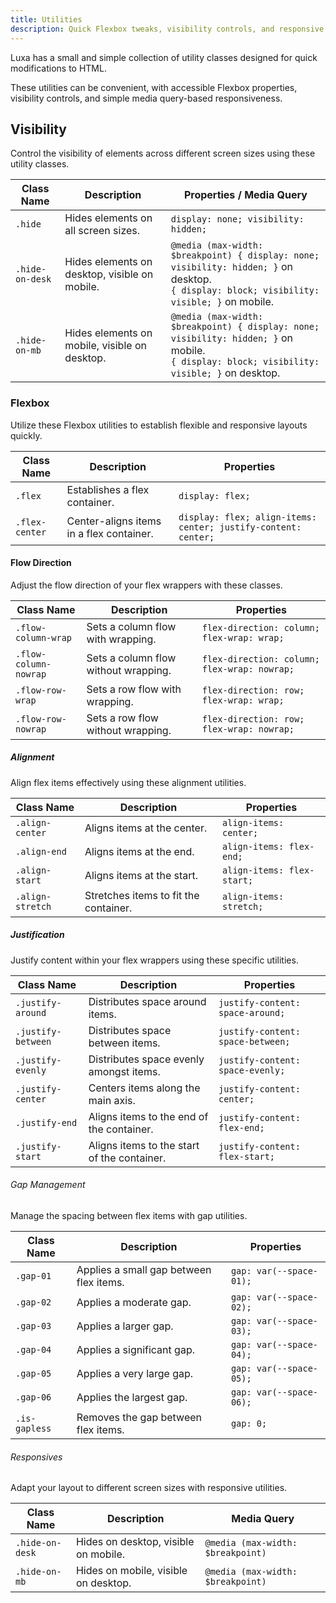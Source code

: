 ```yaml
---
title: Utilities
description: Quick Flexbox tweaks, visibility controls, and responsive adjustments.
---
```


Luxa has a small and simple collection of utility classes designed for quick modifications to HTML.

These utilities can be convenient, with accessible Flexbox properties, visibility controls, and simple media query-based responsiveness.

## Visibility

Control the visibility of elements across different screen sizes using these utility classes.

| Class Name      | Description                                   | Properties / Media Query                                                                                                                       |
| --------------- | --------------------------------------------- | ---------------------------------------------------------------------------------------------------------------------------------------------- |
| `.hide`         | Hides elements on all screen sizes.           | `display: none; visibility: hidden;`                                                                                                           |
| `.hide-on-desk` | Hides elements on desktop, visible on mobile. | `@media (max-width: $breakpoint) { display: none; visibility: hidden; }` on desktop.<br/>`{ display: block; visibility: visible; }` on mobile. |
| `.hide-on-mb`   | Hides elements on mobile, visible on desktop. | `@media (max-width: $breakpoint) { display: none; visibility: hidden; }` on mobile.<br/>`{ display: block; visibility: visible; }` on desktop. |

### Flexbox

Utilize these Flexbox utilities to establish flexible and responsive layouts quickly.

| Class Name     | Description                              | Properties                                                     |
| -------------- | ---------------------------------------- | -------------------------------------------------------------- |
| `.flex`        | Establishes a flex container.            | `display: flex;`                                               |
| `.flex-center` | Center-aligns items in a flex container. | `display: flex; align-items: center; justify-content: center;` |

#### Flow Direction

Adjust the flow direction of your flex wrappers with these classes.

| Class Name            | Description                          | Properties                                   |
| --------------------- | ------------------------------------ | -------------------------------------------- |
| `.flow-column-wrap`   | Sets a column flow with wrapping.    | `flex-direction: column; flex-wrap: wrap;`   |
| `.flow-column-nowrap` | Sets a column flow without wrapping. | `flex-direction: column; flex-wrap: nowrap;` |
| `.flow-row-wrap`      | Sets a row flow with wrapping.       | `flex-direction: row; flex-wrap: wrap;`      |
| `.flow-row-nowrap`    | Sets a row flow without wrapping.    | `flex-direction: row; flex-wrap: nowrap;`    |

##### Alignment

Align flex items effectively using these alignment utilities.

| Class Name       | Description                           | Properties                 |
| ---------------- | ------------------------------------- | -------------------------- |
| `.align-center`  | Aligns items at the center.           | `align-items: center;`     |
| `.align-end`     | Aligns items at the end.              | `align-items: flex-end;`   |
| `.align-start`   | Aligns items at the start.            | `align-items: flex-start;` |
| `.align-stretch` | Stretches items to fit the container. | `align-items: stretch;`    |

##### Justification

Justify content within your flex wrappers using these specific utilities.

| Class Name         | Description                                 | Properties                        |
| ------------------ | ------------------------------------------- | --------------------------------- |
| `.justify-around`  | Distributes space around items.             | `justify-content: space-around;`  |
| `.justify-between` | Distributes space between items.            | `justify-content: space-between;` |
| `.justify-evenly`  | Distributes space evenly amongst items.     | `justify-content: space-evenly;`  |
| `.justify-center`  | Centers items along the main axis.          | `justify-content: center;`        |
| `.justify-end`     | Aligns items to the end of the container.   | `justify-content: flex-end;`      |
| `.justify-start`   | Aligns items to the start of the container. | `justify-content: flex-start;`    |

###### Gap Management

Manage the spacing between flex items with gap utilities.

| Class Name    | Description                             | Properties              |
| ------------- | --------------------------------------- | ----------------------- |
| `.gap-01`     | Applies a small gap between flex items. | `gap: var(--space-01);` |
| `.gap-02`     | Applies a moderate gap.                 | `gap: var(--space-02);` |
| `.gap-03`     | Applies a larger gap.                   | `gap: var(--space-03);` |
| `.gap-04`     | Applies a significant gap.              | `gap: var(--space-04);` |
| `.gap-05`     | Applies a very large gap.               | `gap: var(--space-05);` |
| `.gap-06`     | Applies the largest gap.                | `gap: var(--space-06);` |
| `.is-gapless` | Removes the gap between flex items.     | `gap: 0;`               |

###### Responsives

Adapt your layout to different screen sizes with responsive utilities.

| Class Name      | Description                          | Media Query                       |
| --------------- | ------------------------------------ | --------------------------------- |
| `.hide-on-desk` | Hides on desktop, visible on mobile. | `@media (max-width: $breakpoint)` |
| `.hide-on-mb`   | Hides on mobile, visible on desktop. | `@media (max-width: $breakpoint)` |
